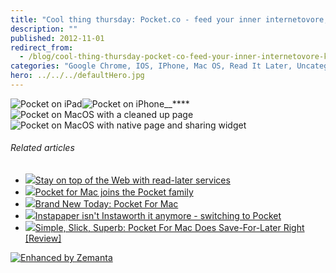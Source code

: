 ```yaml
---
title: "Cool thing thursday: Pocket.co - feed your inner internetovore, keep your browser happy"
description: ""
published: 2012-11-01
redirect_from:
  - /blog/cool-thing-thursday-pocket-co-feed-your-inner-internetovore-keep-your-browser-happy/swizec/5482
categories: "Google Chrome, IOS, IPhone, Mac OS, Read It Later, Uncategorized"
hero: ../../../defaultHero.jpg
---
```


_![]()_![Pocket on iPad](http://swizec.com/blog/wp-content/uploads/2012/11/ipad-pocket.png "Pocket on iPad")![]()![]()![Pocket on iPhone](http://swizec.com/blog/wp-content/uploads/2012/11/iphone-pocket.png "Pocket on iPhone")\_\_![]()![]()\*\*\*\*![Pocket on MacOS with a cleaned up page](http://swizec.com/blog/wp-content/uploads/2012/11/pocket-macos-readability-1024x789.png "Pocket on MacOS with a cleaned up page")![Pocket on MacOS with native page and sharing widget](http://swizec.com/blog/wp-content/uploads/2012/11/pocket-macos-raw+sharing-1024x741.png "Pocket on MacOS with native page and sharing widget")

###### Related articles

- [![](http://i.zemanta.com/120349931_80_80.jpg)](http://www.macworld.com/article/2012651/stay-on-top-of-the-web-with-read-later-services.html)[Stay on top of the Web with read-later services](http://www.macworld.com/article/2012651/stay-on-top-of-the-web-with-read-later-services.html)
- [![](http://i.zemanta.com/121252389_80_80.jpg)](http://www.tuaw.com/2012/10/25/pocket-for-mac-joins-the-pocket-family/)[Pocket for Mac joins the Pocket family](http://www.tuaw.com/2012/10/25/pocket-for-mac-joins-the-pocket-family/)
- [![](http://i.zemanta.com/121140730_80_80.jpg)](http://www.cultofmac.com/198043/brand-new-today-pocket-for-mac/)[Brand New Today: Pocket For Mac](http://www.cultofmac.com/198043/brand-new-today-pocket-for-mac/)
- [![](http://i.zemanta.com/noimg_11_80_80.jpg)](http://gravitationalpull.net/wp/?p=2160)[Instapaper isn't Instaworth it anymore - switching to Pocket](http://gravitationalpull.net/wp/?p=2160)
- [![](http://i.zemanta.com/121197633_80_80.jpg)](http://www.cultofmac.com/198122/simple-slick-superb-pocket-for-mac-does-save-for-later-right-review/)[Simple, Slick, Superb: Pocket For Mac Does Save-For-Later Right \[Review\]](http://www.cultofmac.com/198122/simple-slick-superb-pocket-for-mac-does-save-for-later-right-review/)

[![Enhanced by Zemanta](http://img.zemanta.com/zemified_e.png?x-id=dd2057a5-b88f-4b93-a282-f97333d67ca5)](http://www.zemanta.com/?px "Enhanced by Zemanta")
